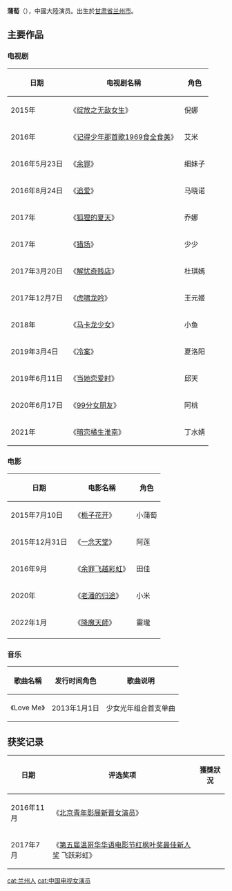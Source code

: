 {{otheruse|蒲萄}}
{{Multiple issues|
{{blpunsourced|time=2020-05-26T04:17:19+00:00}}
{{missing information|生平及踏入演藝圈|time=2020-05-26T04:17:19+00:00}}
}}
{{艺人
|姓名 = 蒲萄
|类型 = 女艺人
|图片 = 
|外文名 = 
|昵称 = 
|国籍 = {{PRC}}
|民族 = [[汉族|汉族]]
|出生日期 = 
|出生地点 = {{CHN}}[[甘肃省|甘肃省]][[兰州市|兰州市]]
|职业 = 演员
|教育程度 =
|出道地点 = {{CHN}}
|出道日期 = 
|出道作 = 
|经纪公司 = 
|网站 = 
|相关团体 = [[少女光年|少女光年]]
|module= 
}}
'''蒲萄'''（{{bd||11月6日|catIdx=P}}），中國大陸演员。出生於[[甘肃省|甘肃省]][[兰州市|兰州市]]。

==主要作品==
=== 电视剧 ===
{| class="wikitable" style="text-align:center; font-size:90%;" width=70%
|-
!日期
!电视剧名稱
!角色
|-
| 2015年 || 《[[绽放之无敌女生|绽放之无敌女生]]》||倪娜
|-
| 2016年 || 《[[记得少年那首歌1969食全食美|记得少年那首歌1969食全食美]]》||艾米
|-
| 2016年5月23日 || 《[[余罪|余罪]]》||细妹子
|-
| 2016年8月24日 || 《[[追爱|追爱]]》||马晓诺
|-
| 2017年 || 《[[狐狸的夏天|狐狸的夏天]]》||乔娜
|-
| 2017年 || 《[[猎场|猎场]]》||少少
|-
| 2017年3月20日 || 《[[解忧奇贱店|解忧奇贱店]]》||杜琪嫣
|-
| 2017年12月7日 || 《[[虎啸龙吟|虎啸龙吟]]》||王元姬
|-
| 2018年 || 《[[马卡龙少女|马卡龙少女]]》||小鱼
|-
| 2019年3月4日 || 《[[冷案|冷案]]》||夏洛阳
|-
| 2019年6月11日 || 《[[当她恋爱时|当她恋爱时]]》||邱天
|-
| 2020年6月17日 || 《[[99分女朋友|99分女朋友]]》||阿桃
|-
| 2021年 || 《[[暗戀橘生淮南_(電視劇)|暗恋橘生淮南]]》||丁水婧
|}

===电影 ===
{| class="wikitable" style="text-align:center; font-size:90%;" width=70%
|-
!日期
!电影名稱
!角色
|-
| 2015年7月10日 || 《[[栀子花开|栀子花开]]》||小蒲萄
|-
| 2015年12月31日 || 《[[一念天堂|一念天堂]]》||阿莲
|-
| 2016年9月 || 《[[余罪飞越彩虹|余罪飞越彩虹]]》||田佳
|-
| 2020年 || 《[[老潘的归途|老潘的归途]]》||小米
|-
| 2022年1月 || 《[[降魔天師|降魔天師]]》||靈瓏
|-
|}

===音乐===
{| class="wikitable" style="text-align:center; font-size:90%;" width=70%
|-
!歌曲名稱
!发行时间角色
!歌曲说明
|-
| 《Love Me》 || 2013年1月1日 ||少女光年组合首支单曲
|}

==获奖记录==
{| class="wikitable" style="text-align:center; font-size:90%;" width=70%
|-
!日期
!评选奖项
!獲獎狀況
|-
| 2016年11月 || 《[[北京青年影展新晋女演员|北京青年影展新晋女演员]]》||{{获奖}}
|-
| 2017年7月 || 《[[第五届温哥华华语电影节红枫叶奖最佳新人奖|第五届温哥华华语电影节红枫叶奖最佳新人奖]] 飞跃彩虹》||{{获奖}}
|}

{{DEFAULTSORT:pu tao}}
[[cat:兰州人|cat:兰州人]]
[[cat:中国电视女演员|cat:中国电视女演员]]